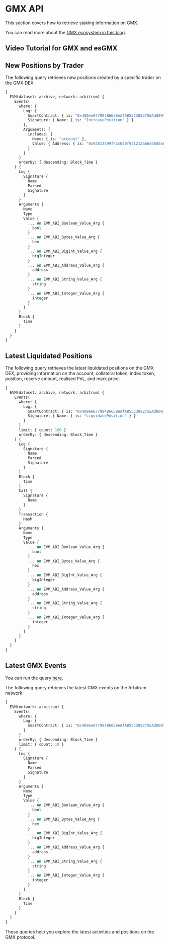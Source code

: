 # GMX API

This section covers how to retrieve staking information on GMX.

You can read more about the [GMX ecosystem in this blog](https://bitquery.io/blog/gmx).


## Video Tutorial for GMX and esGMX


<VideoPlayer url="https://youtu.be/tEPknPDQgIU" />

## New Positions by Trader

The following query retrieves new positions created by a specific trader on the GMX DEX

```graphql
{
  EVM(dataset: archive, network: arbitrum) {
    Events(
      where: {
        Log: {
          SmartContract: { is: "0x489ee077994B6658eAfA855C308275EAd8097C4A" },
          Signature: { Name: { is: "IncreasePosition" } }
        },
        Arguments: {
          includes: {
            Name: { is: "account" },
            Value: { Address: { is: "0x92812499fF2c040f93121Aab684680a6e603C4A7" } }
          }
        }
      }
      orderBy: { descending: Block_Time }
    ) {
      Log {
        Signature {
          Name
          Parsed
          Signature
        }
      }
      Arguments {
        Name
        Type
        Value {
          ... on EVM_ABI_Boolean_Value_Arg {
            bool
          }
          ... on EVM_ABI_Bytes_Value_Arg {
            hex
          }
          ... on EVM_ABI_BigInt_Value_Arg {
            bigInteger
          }
          ... on EVM_ABI_Address_Value_Arg {
            address
          }
          ... on EVM_ABI_String_Value_Arg {
            string
          }
          ... on EVM_ABI_Integer_Value_Arg {
            integer
          }
        }
      }
      Block {
        Time
      }
    }
  }
}
```

## Latest Liquidated Positions

The following query retrieves the latest liquidated positions on the GMX DEX, providing information on the account, collateral token, index token, position, reserve amount, realised PnL, and mark price.

```graphql
{
  EVM(dataset: archive, network: arbitrum) {
    Events(
      where: {
        Log: {
          SmartContract: { is: "0x489ee077994B6658eAfA855C308275EAd8097C4A" },
          Signature: { Name: { is: "LiquidatePosition" } }
        }
      }
      limit: { count: 100 }
      orderBy: { descending: Block_Time }
    ) {
      Log {
        Signature {
          Name
          Parsed
          Signature
        }
      }
      Block {
        Time
      }
      Call {
        Signature {
          Name
        }
      }
      Transaction {
        Hash
      }
      Arguments {
        Name
        Type
        Value {
          ... on EVM_ABI_Boolean_Value_Arg {
            bool
          }
          ... on EVM_ABI_Bytes_Value_Arg {
            hex
          }
          ... on EVM_ABI_BigInt_Value_Arg {
            bigInteger
          }
          ... on EVM_ABI_Address_Value_Arg {
            address
          }
          ... on EVM_ABI_String_Value_Arg {
            string
          }
          ... on EVM_ABI_Integer_Value_Arg {
            integer
          }
        }
      }
    }
  }
}
```



## Latest GMX Events

You can run the query [here](https://ide.bitquery.io/latest-GMX-Events).

The following query retrieves the latest GMX events on the Arbitrum network:

```graphql
{
  EVM(network: arbitrum) {
    Events(
      where: {
        Log: {
          SmartContract: { is: "0x489ee077994B6658eAfA855C308275EAd8097C4A" }
        }
      }
      orderBy: { descending: Block_Time }
      limit: { count: 10 }
    ) {
      Log {
        Signature {
          Name
          Parsed
          Signature
        }
      }
      Arguments {
        Name
        Type
        Value {
          ... on EVM_ABI_Boolean_Value_Arg {
            bool
          }
          ... on EVM_ABI_Bytes_Value_Arg {
            hex
          }
          ... on EVM_ABI_BigInt_Value_Arg {
            bigInteger
          }
          ... on EVM_ABI_Address_Value_Arg {
            address
          }
          ... on EVM_ABI_String_Value_Arg {
            string
          }
          ... on EVM_ABI_Integer_Value_Arg {
            integer
          }
        }
      }
      Block {
        Time
      }
    }
  }
}
```

These queries help you explore the latest activities and positions on the GMX protocol.